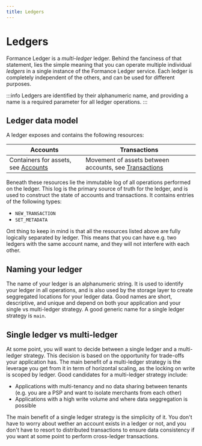 ```yaml
---
title: Ledgers
---
```

# Ledgers

Formance Ledger is a _multi-ledger_ ledger. Behind the fanciness of that statement, lies the simple meaning that you can operate multiple individual _ledgers_ in a single instance of the Formance Ledger service. Each ledger is completely independent of the others, and can be used for different purposes.

:::info
Ledgers are identified by their alphanumeric name, and providing a name is a required parameter for all ledger operations.
:::

## Ledger data model

A ledger exposes and contains the following resources:

| Accounts                                                       | Transactions                                                        |
|----------------------------------------------------------------|----------------------------------------------------------------------|
| Containers for assets, see [Accounts](#accounts)               | Movement of assets between accounts, see [Transactions](#transactions) |

Beneath these resources lie the immutable log of all operations performed on the ledger. This log is the primary source of truth for the ledger, and is used to construct the state of accounts and transactions. It contains entries of the following types:

* `NEW_TRANSACTION`
* `SET_METADATA`

Ont thing to keep in mind is that all the resources listed above are fully logically separated by ledger. This means that you can have e.g. two ledgers with the same account name, and they will not interfere with each other.

## Naming your ledger

The name of your ledger is an alphanumeric string. It is used to identify your ledger in all operations, and is also used by the storage layer to create seggregated locations for your ledger data. Good names are short, descriptive, and unique and depend on both your application and your single vs multi-ledger strategy. A good generic name for a single ledger strategy is `main`.

## Single ledger vs multi-ledger

At some point, you will want to decide between a single ledger and a multi-ledger strategy. This decision is based on the opportunity for trade-offs your application has. The main benefit of a multi-ledger strategy is the leverage you get from it in term of horizontal scaling, as the locking on write is scoped by ledger. Good candidates for a multi-ledger strategy include:

* Applications with multi-tenancy and no data sharing between tenants (e.g. you are a PSP and want to isolate merchants from each other)
* Applications with a high write volume and where data seggregation is possible

The main benefit of a single ledger strategy is the simplicity of it. You don't have to worry about wether an account exists in a ledger or not, and you don't have to resort to distributed transactions to ensure data consistency if you want at some point to perform cross-ledger transactions.
